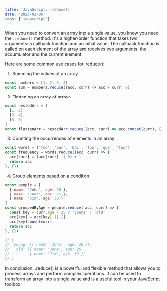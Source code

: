```yaml
---
title: 'JavaScript: .reduce()'
date: '2023-02-06'
tags: ['javascript']
---
```


When you need to convert an array into a single value, you know you need the `.reduce()` method. It's a higher-order function that takes two arguments: a callback function and an initial value. The callback function is called on each element of the array and receives two arguments: the accumulator and the current element.

Here are some common use cases for .reduce():

1. Summing the values of an array

```js
const numbers = [1, 2, 3, 4]
const sum = numbers.reduce((acc, curr) => acc + curr, 0)
```

2. Flattening an array of arrays

```js
const nestedArr = [
  [1, 2],
  [3, 4],
  [5, 6]
]
const flattenArr = nestedArr.reduce((acc, curr) => acc.concat(curr), [])
```

3. Counting the occurrences of elements in an array

```js
const words = ['foo', 'bar', 'baz', 'foo', 'qux', 'foo']
const frequency = words.reduce((acc, curr) => {
  acc[curr] = (acc[curr] || 0) + 1
  return acc
}, {})
```

4. Group elements based on a condition

```js
const people = [
  { name: 'John', age: 20 },
  { name: 'Jane', age: 25 },
  { name: 'Jim', age: 30 }
]
const groupedByAge = people.reduce((acc, curr) => {
  const key = curr.age < 25 ? 'young' : 'old'
  acc[key] = acc[key] || []
  acc[key].push(curr)
  return acc
}, {})

// {
//  young: [{ name: 'John', age: 20 }],
//   old: [{ name: 'Jane', age: 25 },
//         { name: 'Jim', age: 30 }]
// }
```

In conclusion, .reduce() is a powerful and flexible method that allows you to process arrays and perform complex operations. It can be used to transform an array into a single value and is a useful tool in your JavaScript toolbox.
